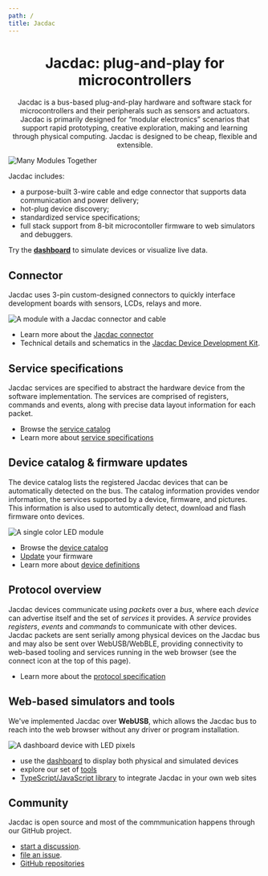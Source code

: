 ```yaml
---
path: /
title: Jacdac
---
```


<h1 align="center">
  Jacdac: plug-and-play for microcontrollers
</h1>

<p align="center">
Jacdac is a bus-based plug-and-play hardware and software stack for microcontrollers and their peripherals such as sensors and actuators. Jacdac is primarily designed for “modular electronics” scenarios that support rapid prototyping, creative exploration, making and learning through physical computing. Jacdac     is designed to be cheap, flexible and extensible.
</p>

![Many Modules Together](/images/manymodulestogether.png)

Jacdac includes:

* a purpose-built 3-wire cable and edge connector that supports data communication and power delivery;
* hot-plug device discovery;
* standardized service specifications;
* full stack support from 8-bit microcontoller firmware to web simulators and debuggers.

Try the **[dashboard](/dashboard/)** to simulate devices or visualize live data.

## Connector

Jacdac uses 3-pin custom-designed connectors to quickly interface development boards with sensors, LCDs, relays and more.  

![A module with a Jacdac connector and cable](/images/mechanicalclickconnector.png)

* Learn more about the [Jacdac connector](/connector)
* Technical details and schematics in the [Jacdac Device Development Kit](https://github.com/microsoft/jacdac-ddk/tree/main/connector).

## Service specifications

Jacdac services are specified to abstract the hardware device from the software implementation.
The services are comprised of registers, commands and events, along with precise data layout information
for each packet.

* Browse the [service catalog](/services/)
* Learn more about [service specifications](/reference/service-specification/)

## Device catalog & firmware updates

The device catalog lists the registered Jacdac devices that can be automatically detected on the bus. 
The catalog information provides vendor information, the services supported by a device, 
firmware, and pictures. This information is also used to automtically detect, download and flash
firmware onto devices.

![A single color LED module](/images/jacdacsinglergbledmodule.png)

* Browse the [device catalog](/devices/)
* [Update](/tools/updater/) your firmware
* Learn more about [device definitions](/reference/device-definition/)

## Protocol overview

Jacdac devices communicate using *packets* over a *bus*, where each *device* can advertise itself 
and the set of *services* it provides. 
A *service* provides *registers*, *events* and *commands* to communicate with other devices.
Jacdac packets are sent serially among physical devices on the Jacdac bus
and may also be sent over WebUSB/WebBLE, 
providing connectivity to web-based tooling and services running in the web browser
(see the connect icon at the top of this page).

* Learn more about the [protocol specification](/reference/protocol/)

## Web-based simulators and tools

We've implemented Jacdac over **WebUSB**, which allows the Jacdac bus to reach into
the web browser without any driver or program installation. 

![A dashboard device with LED pixels](/images/dashboardlight.png)

* use the [dashboard](/dashboard/) to display both physical and simulated devices
* explore our set of [tools](/tools/)
* [TypeScript/JavaScript library](/clients/web) to integrate Jacdac in your own web sites

## Community

Jacdac is open source and 
most of the commmunication happens through our GitHub project.

* [start a discussion](https://github.com/microsoft/jacdac/discussions).
* [file an issue](https://github.com/microsoft/jacdac/issues).
* [GitHub repositories](/github/)
